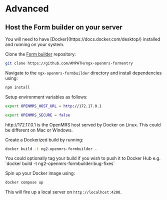 
# Advanced

## Host the Form builder on your server

<Callout emoji="ℹ️">
  You will need to have [Docker](https://docs.docker.com/desktop/) installed and
  running on your system.
</Callout>

Clone the [Form builder](https://github.com/AMPATH/ngx-openmrs-formbuilder) repository:

```sh
git clone https://github.com/AMPATH/ngx-openmrs-formentry
```

Navigate to the `ngx-openmrs-formbuilder` directory and install dependencies using:

```sh
npm install
```

Setup environment variables as follows:

```sh
export OPENMRS_HOST_URL = http://172.17.0.1

export OPENMRS_SECURE = false
```

<Callout emoji="ℹ️">
  http://172.17.0.1 is the OpenMRS host served by Docker on Linux. This could be
  different on Mac or Windows.
</Callout>

Create a Dockerized build by running:

```sh
docker build -t ng2-openmrs-formbuilder .
```

<Callout emoji="ℹ️">
  You could optionally tag your build if you wish to push it to Docker Hub e.g.
  `docker build -t ng2-openmrs-formbuilder:bug-fixes`
</Callout>

Spin up your Docker image using:

```sh
docker compose up
```

This will fire up a local server on `http://localhost:4200`.
